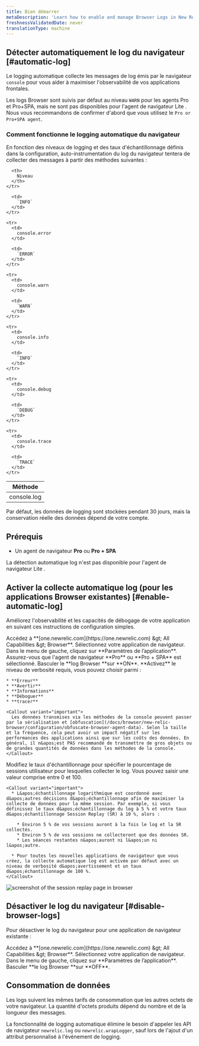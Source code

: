 ```yaml
---
title: Bien démarrer
metaDescription: 'Learn how to enable and manage Browser Logs in New Relic, including steps for automatic log collection and how to disable the feature.'
freshnessValidatedDate: never
translationType: machine
---
```


## Détecter automatiquement le log du navigateur [#automatic-log]

Le logging automatique collecte les messages de log émis par le navigateur `console` pour vous aider à maximiser l&apos;observabilité de vos applications frontales.

Les logs Browser sont suivis par défaut au niveau `WARN` pour les agents Pro et Pro+SPA, mais ne sont pas disponibles pour l&apos;agent de navigateur Lite . Nous vous recommandons de confirmer d&apos;abord que vous utilisez le `Pro or Pro+SPA agent`.

### Comment fonctionne le logging automatique du navigateur

En fonction des niveaux de logging et des taux d&apos;échantillonnage définis dans la configuration, auto-instrumentation du log du navigateur tentera de collecter des messages à partir des méthodes suivantes :

<table>
  <thead>
    <tr>
      <th style={{width: "200px"}}>
        Méthode
      </th>

      <th>
        Niveau
      </th>
    </tr>
  </thead>

  <tbody>
    <tr>
      <td>
        console.log
      </td>

      <td>
        `INFO`
      </td>
    </tr>

    <tr>
      <td>
        console.error
      </td>

      <td>
        `ERROR`
      </td>
    </tr>

    <tr>
      <td>
        console.warn
      </td>

      <td>
        `WARN`
      </td>
    </tr>

    <tr>
      <td>
        console.info
      </td>

      <td>
        `INFO`
      </td>
    </tr>

    <tr>
      <td>
        console.debug
      </td>

      <td>
        `DEBUG`
      </td>
    </tr>

    <tr>
      <td>
        console.trace
      </td>

      <td>
        `TRACE`
      </td>
    </tr>
  </tbody>
</table>

Par défaut, les données de logging sont stockées pendant 30 jours, mais la conservation réelle des données dépend de votre compte.

## Prérequis

* Un agent de navigateur **Pro** ou **Pro + SPA**

<Callout variant="important">
  La détection automatique log n&apos;est pas disponible pour l&apos;agent de navigateur Lite .
</Callout>

## Activer la collecte automatique log (pour les applications Browser existantes) [#enable-automatic-log]

Améliorez l&apos;observabilité et les capacités de débogage de votre application en suivant ces instructions de configuration simples.

<Steps>
  <Step>
    Accédez à **[one.newrelic.com](https://one.newrelic.com) &amp;gt; All Capabilities &amp;gt; Browser**.
  </Step>

  <Step>
    Sélectionnez votre application de navigateur.
  </Step>

  <Step>
    Dans le menu de gauche, cliquez sur **Paramètres de l’application**.
  </Step>

  <Step>
    Assurez-vous que l&apos;agent de navigateur **Pro** ou **Pro + SPA** est sélectionné.
  </Step>

  <Step>
    Basculer le **log Browser **sur **ON**.
  </Step>

  <Step>
    **Activez** le niveau de verbosité requis, vous pouvez choisir parmi :

    * **Erreur**
    * **Avertir**
    * **Informations**
    * **Déboguer**
    * **tracer**

    <Callout variant="important">
      Les données transmises via les méthodes de la console peuvent passer par la sérialisation et [obfuscation](/docs/browser/new-relic-browser/configuration/obfuscate-browser-agent-data). Selon la taille et la fréquence, cela peut avoir un impact négatif sur les performances des applications ainsi que sur les coûts des données. En général, il n&apos;est PAS recommandé de transmettre de gros objets ou de grandes quantités de données dans les méthodes de la console.
    </Callout>
  </Step>

  <Step>
    Modifiez le taux d&apos;échantillonnage pour spécifier le pourcentage de sessions utilisateur pour lesquelles collecter le log. Vous pouvez saisir une valeur comprise entre 0 et 100.

    <Callout variant="important">
      * L&apos;échantillonnage logarithmique est coordonné avec d&apos;autres décisions d&apos;échantillonnage afin de maximiser la collecte de données pour la même session. Par exemple, si vous définissez le taux d&apos;échantillonnage du log à 5 % et votre taux d&apos;échantillonnage Session Replay (SR) à 10 %, alors :

        * Environ 5 % de vos sessions auront à la fois le log et la SR collectés.
        * Environ 5 % de vos sessions ne collecteront que des données SR.
        * Les séances restantes n&apos;auront ni l&apos;un ni l&apos;autre.

      * Pour toutes les nouvelles applications de navigateur que vous créez, la collecte automatique log est activée par défaut avec un niveau de verbosité d&apos;avertissement et un taux d&apos;échantillonnage de 100 %.
    </Callout>
  </Step>
</Steps>

<img title="Session replay" alt="screenshot of the session replay page in browser" src="/images/browser-logs-overview.webp" />

## Désactiver le log du navigateur [#disable-browser-logs]

Pour désactiver le log du navigateur pour une application de navigateur existante :

<Steps>
  <Step>
    Accédez à **[one.newrelic.com](https://one.newrelic.com) &amp;gt; All Capabilities &amp;gt; Browser**.
  </Step>

  <Step>
    Sélectionnez votre application de navigateur.
  </Step>

  <Step>
    Dans le menu de gauche, cliquez sur **Paramètres de l’application**.
  </Step>

  <Step>
    Basculer **le log Browser **sur **OFF**.
  </Step>
</Steps>

## Consommation de données

Les logs suivent les mêmes tarifs de consommation que les autres octets de votre navigateur. La quantité d&apos;octets produits dépend du nombre et de la longueur des messages.

La fonctionnalité de logging automatique élimine le besoin d&apos;appeler les API de navigateur `newrelic.log` ou `newrelic.wrapLogger`, sauf lors de l&apos;ajout d&apos;un attribut personnalisé à l&apos;événement de logging.